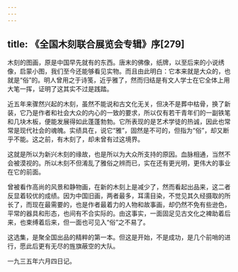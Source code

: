 ```yaml
---
---
---
```

title: 《全国木刻联合展览会专辑》序[279]
---




木刻的图画，原是中国早先就有的东西。唐末的佛像，纸牌，以至后来的小说绣像，启蒙小图，我们至今还能够看见实物。而且由此明白：它本来就是大众的，也就是“俗”的。明人曾用之于诗笺，近乎雅了，然而归结是有文人学士在它全体上用大笔一挥，证明了这其实不过是践踏。

近五年来骤然兴起的木刻，虽然不能说和古文化无关，但决不是葬中枯骨，换了新装，它乃是作者和社会大众的内心的一致的要求，所以仅有若干青年们的一副铁笔和几块木板，便能发展得如此蓬蓬勃勃。它所表现的是艺术学徒的热诚，因此也常常是现代社会的魂魄。实绩具在，说它“雅”，固然是不可的，但指为“俗”，却又断乎不能。这之前，有木刻了，却未曾有过这境界。

这就是所以为新兴木刻的缘故，也是所以为大众所支持的原因。血脉相通，当然不会被漠视的。所以木刻不但淆乱了雅俗之辨而已，实在还有更光明，更伟大的事业在它的前面。

曾被看作高尚的风景和静物画，在新的木刻上是减少了，然而看起出品来，这二者反显着较优的成绩。因为中国旧画，两者最多，耳濡目染，不觉见其久经摄取的所长了，而现在最需要的，也是作者最着力的人物和故事画，却仍然不免有些逊色，平常的器具和形态，也间有不合实际的。由这事实，一面固足见古文化之裨助着后来，也束缚着后来，但一面也可见入“俗”之不易了。

这选集，是聚全国出品的精粹的第一本。但这是开始，不是成功，是几个前哨的进行，愿此后更有无尽的旌旗蔽空的大队。

一九三五年六月四日记。